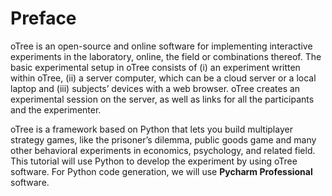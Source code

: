 # Preface {.unnumbered}

oTree is an open-source and online software for implementing interactive experiments in the laboratory, online, the field or combinations thereof. The basic experimental setup in oTree consists of (i) an experiment written within oTree, (ii) a server computer, which can be a cloud server or a local laptop and (iii) subjects’ devices with a web browser. oTree creates an experimental session on the server, as well as links for all the participants and the experimenter. 

oTree is a framework based on Python that lets you build multiplayer strategy games, like the prisoner’s dilemma, public goods game and many other behavioral experiments in economics, psychology, and related field. This tutorial will use Python to develop the experiment by using oTree software. For Python code generation, we will use **Pycharm Professional** software. 